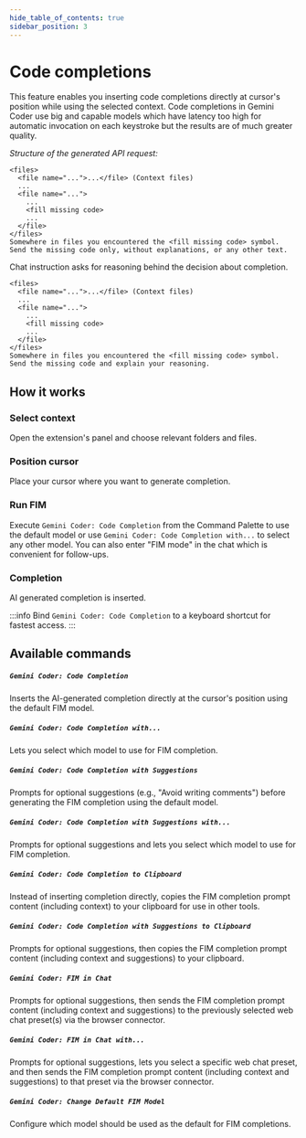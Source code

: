 ```yaml
---
hide_table_of_contents: true
sidebar_position: 3
---
```



# Code completions

This feature enables you inserting code completions directly at cursor's position while using the selected context. Code completions in Gemini Coder use big and capable models which have latency too high for automatic invocation on each keystroke but the results are of much greater quality.

_Structure of the generated API request:_

<Tabs groupId="fim-message-structure">
  <TabItem value="api" label="API">

```
<files>
  <file name="...">...</file> (Context files)
  ...
  <file name="...">
    ...
    <fill missing code>
    ...
  </file>
</files>
Somewhere in files you encountered the <fill missing code> symbol. Send the missing code only, without explanations, or any other text.
```

  </TabItem>
  <TabItem value="chat" label="CHAT">

Chat instruction asks for reasoning behind the decision about completion.

```
<files>
  <file name="...">...</file> (Context files)
  ...
  <file name="...">
    ...
    <fill missing code>
    ...
  </file>
</files>
Somewhere in files you encountered the <fill missing code> symbol. Send the missing code and explain your reasoning.
```

  </TabItem>
</Tabs>

## How it works

### Select context

Open the extension's panel and choose relevant folders and files.

### Position cursor

Place your cursor where you want to generate completion.

### Run FIM

Execute `Gemini Coder: Code Completion` from the Command Palette to use the default model or use `Gemini Coder: Code Completion with...` to select any other model. You can also enter "FIM mode" in the chat which is convenient for follow-ups.

### Completion

AI generated completion is inserted.

:::info
Bind `Gemini Coder: Code Completion` to a keyboard shortcut for fastest access.
:::

## Available commands

##### `Gemini Coder: Code Completion`

Inserts the AI-generated completion directly at the cursor's position using the default FIM model.

##### `Gemini Coder: Code Completion with...`

Lets you select which model to use for FIM completion.

##### `Gemini Coder: Code Completion with Suggestions`

Prompts for optional suggestions (e.g., "Avoid writing comments") before generating the FIM completion using the default model.

##### `Gemini Coder: Code Completion with Suggestions with...`

Prompts for optional suggestions and lets you select which model to use for FIM completion.

##### `Gemini Coder: Code Completion to Clipboard`

Instead of inserting completion directly, copies the FIM completion prompt content (including context) to your clipboard for use in other tools.

##### `Gemini Coder: Code Completion with Suggestions to Clipboard`

Prompts for optional suggestions, then copies the FIM completion prompt content (including context and suggestions) to your clipboard.

##### `Gemini Coder: FIM in Chat`

Prompts for optional suggestions, then sends the FIM completion prompt content (including context and suggestions) to the previously selected web chat preset(s) via the browser connector.

##### `Gemini Coder: FIM in Chat with...`

Prompts for optional suggestions, lets you select a specific web chat preset, and then sends the FIM completion prompt content (including context and suggestions) to that preset via the browser connector.

##### `Gemini Coder: Change Default FIM Model`

Configure which model should be used as the default for FIM completions.
